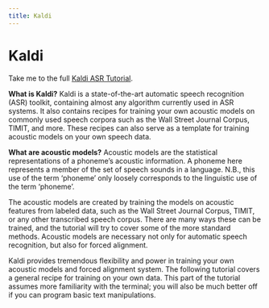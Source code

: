 ```yaml
---
title: Kaldi
---
```


# Kaldi

Take me to the full [Kaldi ASR Tutorial](https://eleanorchodroff.com/tutorial/kaldi/introduction.html){target="_blank"}.

**What is Kaldi?** Kaldi is a state-of-the-art automatic speech recognition (ASR) toolkit, containing almost any algorithm currently used in ASR systems. It also contains recipes for training your own acoustic models on commonly used speech corpora such as the Wall Street Journal Corpus, TIMIT, and more. These recipes can also serve as a template for training acoustic models on your own speech data.  
            
**What are acoustic models?** Acoustic models are the statistical representations of a phoneme's acoustic information. A phoneme here represents a member of the set of speech sounds in a language. N.B., this use of the term 'phoneme' only loosely corresponds to the linguistic use of the term 'phoneme'.  

The acoustic models are created by training the models on acoustic features from labeled data, such as the Wall Street Journal Corpus, TIMIT, or any other transcribed speech corpus. There are many ways these can be trained, and the tutorial will try to cover some of the more standard methods. Acoustic models are necessary not only for automatic speech recognition, but also for forced alignment.

Kaldi provides tremendous flexibility and power in training your own acoustic models and forced alignment system. The following tutorial covers a general recipe for training on your own data. This part of the tutorial assumes more familiarity with the terminal; you will also be much better off if you can program basic text manipulations.  

